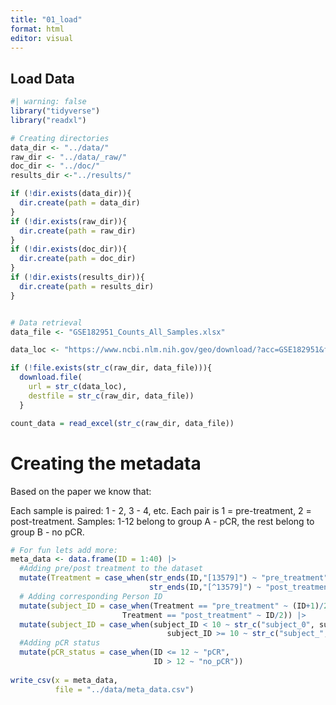 ```yaml
---
title: "01_load"
format: html
editor: visual
---
```


## Load Data

```r
#| warning: false
library("tidyverse")
library("readxl")
```

```r

# Creating directories
data_dir <- "../data/"
raw_dir <- "../data/_raw/"
doc_dir <- "../doc/"
results_dir <-"../results/"

if (!dir.exists(data_dir)){
  dir.create(path = data_dir)
}
if (!dir.exists(raw_dir)){
  dir.create(path = raw_dir)
}
if (!dir.exists(doc_dir)){
  dir.create(path = doc_dir)
}
if (!dir.exists(results_dir)){
  dir.create(path = results_dir)
}


# Data retrieval
data_file <- "GSE182951_Counts_All_Samples.xlsx"

data_loc <- "https://www.ncbi.nlm.nih.gov/geo/download/?acc=GSE182951&format=file&file=GSE182951%5FCounts%5FAll%5FSamples%2Exlsx"

if (!file.exists(str_c(raw_dir, data_file))){
  download.file(
    url = str_c(data_loc),
    destfile = str_c(raw_dir, data_file))
  }

count_data = read_excel(str_c(raw_dir, data_file))
```

# **Creating the metadata**

Based on the paper we know that:

Each sample is paired: 1 - 2, 3 - 4, etc. Each pair is 1 = pre-treatment, 2 = post-treatment. Samples: 1-12 belong to group A - pCR, the rest belong to group B - no pCR.

```r
# For fun lets add more:
meta_data <- data.frame(ID = 1:40) |> 
  #Adding pre/post treatment to the dataset
  mutate(Treatment = case_when(str_ends(ID,"[13579]") ~ "pre_treatment",
                               str_ends(ID,"[^13579]") ~ "post_treatment")) |>
  # Adding corresponding Person ID
  mutate(subject_ID = case_when(Treatment == "pre_treatment" ~ (ID+1)/2,
                         Treatment == "post_treatment" ~ ID/2)) |> 
  mutate(subject_ID = case_when(subject_ID < 10 ~ str_c("subject_0", subject_ID),
                                   subject_ID >= 10 ~ str_c("subject_", subject_ID))) |> 
  #Adding pCR status
  mutate(pCR_status = case_when(ID <= 12 ~ "pCR",
                                ID > 12 ~ "no_pCR"))
  
write_csv(x = meta_data,
          file = "../data/meta_data.csv")

```
